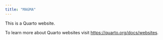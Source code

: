 ```yaml
---
title: "MAGMA"
---
```


This is a Quarto website.

To learn more about Quarto websites visit <https://quarto.org/docs/websites>.
